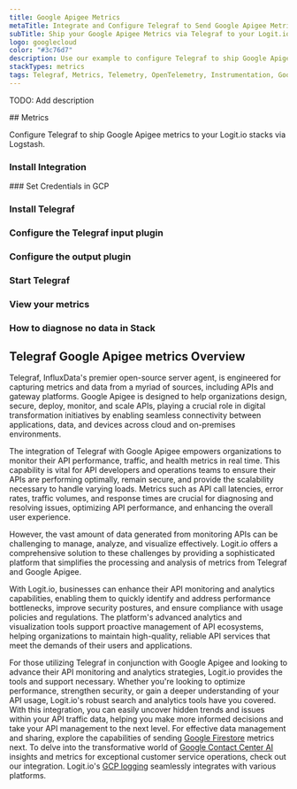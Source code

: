 ```yaml
---
title: Google Apigee Metrics
metaTitle: Integrate and Configure Telegraf to Send Google Apigee Metrics
subTitle: Ship your Google Apigee Metrics via Telegraf to your Logit.io Stack
logo: googlecloud
color: "#3c76d7"
description: Use our example to configure Telegraf to ship Google Apigee metrics to Logit.io. Configure Telegraf to send Google Apigee metrics to Logstash or Elastic.
stackTypes: metrics
tags: Telegraf, Metrics, Telemetry, OpenTelemetry, Instrumentation, Google Apigee, API Management, API Gateway
---
```


TODO: Add description

<Steps>
  ## Metrics

  Configure Telegraf to ship Google Apigee metrics to your Logit.io stacks via Logstash.
  
  ### Install Integration
  <InstallIntegration/>
  ### Set Credentials in GCP

  <SetGCPCredentials intro="Apigee, a key feature of Google Cloud's suite, exemplifies a unique ensemble of tools designed specifically for API lifecycle management. 
  This comprehensive platform is engineered to design, deploy, and oversee APIs, thereby promoting secure and streamlined communication between disparate software entities in a cloud-oriented environment."/>
  
  ### Install Telegraf

  <InstallTelegraf />

  ### Configure the Telegraf input plugin

  <TelegrafStackDriverInput metric_type="apigee.googleapis.com"/>

  ### Configure the output plugin

  <TelegrafOutputPlugin />

  ### Start Telegraf

  <StartTelegraf />

  ### View your metrics
  <LaunchStack source="Google_Apigee_Metrics_via_Telegraf" utmMedium="metrics" utmCampaign="telegraf-GoogleApigee-metrics" />

  ### How to diagnose no data in Stack

  <DiagnoseNoData />
</Steps>

## Telegraf Google Apigee metrics Overview

Telegraf, InfluxData's premier open-source server agent, is engineered for capturing metrics and data from a 
myriad of sources, including APIs and gateway platforms. Google Apigee is designed to help organizations design, 
secure, deploy, monitor, and scale APIs, playing a crucial role in digital transformation initiatives by 
enabling seamless connectivity between applications, data, and devices across cloud and on-premises environments.

The integration of Telegraf with Google Apigee empowers organizations to monitor their API performance, traffic, 
and health metrics in real time. This capability is vital for API developers and operations teams to ensure 
their APIs are performing optimally, remain secure, and provide the scalability necessary to handle varying loads. 
Metrics such as API call latencies, error rates, traffic volumes, and response times are crucial for diagnosing 
and resolving issues, optimizing API performance, and enhancing the overall user experience.

However, the vast amount of data generated from monitoring APIs can be challenging to manage, analyze, and 
visualize effectively. Logit.io offers a comprehensive solution to these challenges by providing a sophisticated 
platform that simplifies the processing and analysis of metrics from Telegraf and Google Apigee. 

With Logit.io, businesses can enhance their API monitoring and analytics capabilities, enabling them to quickly 
identify and address performance bottlenecks, improve security postures, and ensure compliance with usage 
policies and regulations. The platform's advanced analytics and visualization tools support proactive management 
of API ecosystems, helping organizations to maintain high-quality, reliable API services that meet the demands 
of their users and applications.

For those utilizing Telegraf in conjunction with Google Apigee and looking to advance their API monitoring and 
analytics strategies, Logit.io provides the tools and support necessary. Whether you're looking to optimize 
performance, strengthen security, or gain a deeper understanding of your API usage, Logit.io's robust search 
and analytics tools have you covered. With this integration, you can easily uncover hidden trends and issues 
within your API traffic data, helping you make more informed decisions and take your API management to the 
next level. For effective data management and sharing, explore the capabilities of sending 
[Google Firestore](/integrations/infrastructure-metrics/google-cloud/firestore-telegraf-metrics) metrics next. 
To delve into the transformative world 
of [Google Contact Center AI](/integrations/infrastructure-metrics/google-cloud/contact-center-ai-insights-telegraf-metrics) insights 
and metrics for exceptional customer service operations, check out our integration. Logit.io's 
[GCP logging](https://logit.io/solutions/gcp-logging/) seamlessly integrates with various platforms.